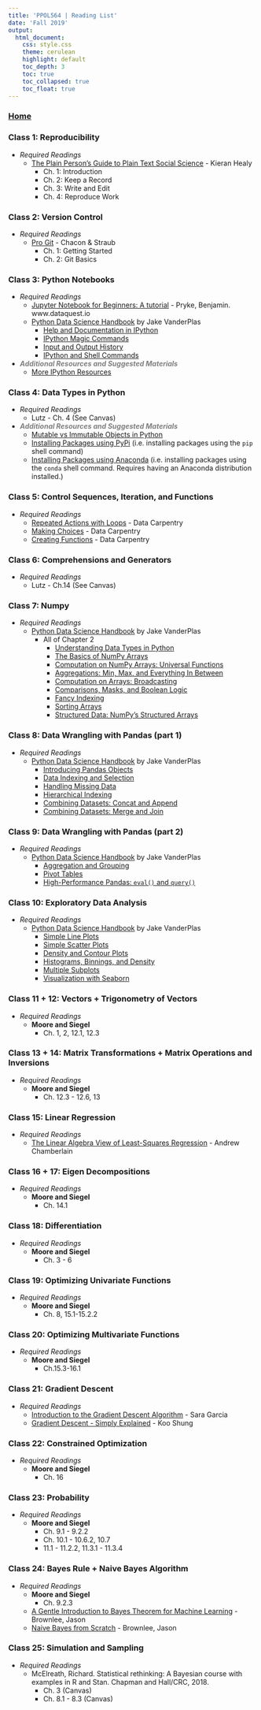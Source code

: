 ```yaml
---
title: 'PPOL564 | Reading List'
date: 'Fall 2019'
output: 
  html_document:
    css: style.css
    theme: cerulean
    highlight: default
    toc_depth: 3
    toc: true
    toc_collapsed: true
    toc_float: true
---
```


### [Home](../index.html)

### Class 1: Reproducibility

- _Required Readings_
  - [The Plain Person's Guide to Plain Text Social Science](http://plain-text.co/) - Kieran Healy
    + Ch. 1: Introduction
    + Ch. 2: Keep a Record
    + Ch. 3: Write and Edit
    + Ch. 4: Reproduce Work
    
    
### Class 2: Version Control

- _Required Readings_
  - [Pro Git](https://git-scm.com/book/en/v2) - Chacon & Straub 
    + Ch. 1: Getting Started
    + Ch. 2: Git Basics
    
### Class 3: Python Notebooks

- _Required Readings_
  + [Jupyter Notebook for Beginners: A tutorial](https://www.dataquest.io/blog/jupyter-notebook-tutorial/) - Pryke, Benjamin. www.dataquest.io
  + [Python Data Science Handbook](https://jakevdp.github.io/PythonDataScienceHandbook/index.html) by Jake VanderPlas
    + [Help and Documentation in IPython](https://jakevdp.github.io/PythonDataScienceHandbook/01.01-help-and-documentation.html)
    + [IPython Magic Commands](https://jakevdp.github.io/PythonDataScienceHandbook/01.03-magic-commands.html)
    + [Input and Output History](https://jakevdp.github.io/PythonDataScienceHandbook/01.04-input-output-history.html)
    + [IPython and Shell Commands](https://jakevdp.github.io/PythonDataScienceHandbook/01.05-ipython-and-shell-commands.html)
    
- <font color = "grey">**_Additional Resources and Suggested Materials_**</font> 
  + [More IPython Resources](https://jakevdp.github.io/PythonDataScienceHandbook/01.08-more-ipython-resources.html)
  
### Class 4: Data Types in Python

- _Required Readings_
    - Lutz - Ch. 4 (See Canvas)
    
- <font color = "grey">**_Additional Resources and Suggested Materials_**</font> 
    - [Mutable vs Immutable Objects in Python](https://medium.com/@meghamohan/mutable-and-immutable-side-of-python-c2145cf72747)
    - [Installing Packages using PyPi](https://packaging.python.org/tutorials/installing-packages/) (i.e. installing packages using the `pip` shell command)
    - [Installing Packages using Anaconda](https://docs.conda.io/projects/conda/en/latest/user-guide/tasks/manage-pkgs.html) (i.e. installing packages using the `conda` shell command. Requires having an Anaconda distribution installed.)
    
### Class 5: Control Sequences, Iteration, and Functions

- _Required Readings_
    - [Repeated Actions with Loops](https://swcarpentry.github.io/python-novice-inflammation/02-loop/index.html) - Data Carpentry
    - [Making Choices](https://swcarpentry.github.io/python-novice-inflammation/05-cond/index.html) - Data Carpentry
    - [Creating Functions ](https://swcarpentry.github.io/python-novice-inflammation/06-func/index.html) - Data Carpentry
    
### Class 6: Comprehensions and Generators

- _Required Readings_
    - Lutz - Ch.14 (See Canvas)
    
### Class 7: Numpy
  
- _Required Readings_
  - [Python Data Science Handbook](https://jakevdp.github.io/PythonDataScienceHandbook/index.html) by Jake VanderPlas
      + All of Chapter 2
        + [Understanding Data Types in Python](https://jakevdp.github.io/PythonDataScienceHandbook/02.01-understanding-data-types.html)
        + [The Basics of NumPy Arrays](https://jakevdp.github.io/PythonDataScienceHandbook/02.02-the-basics-of-numpy-arrays.html)
        + [Computation on NumPy Arrays: Universal Functions](https://jakevdp.github.io/PythonDataScienceHandbook/02.03-computation-on-arrays-ufuncs.html)
        + [Aggregations: Min, Max, and Everything In Between](https://jakevdp.github.io/PythonDataScienceHandbook/02.04-computation-on-arrays-aggregates.html)
        + [Computation on Arrays: Broadcasting](https://jakevdp.github.io/PythonDataScienceHandbook/02.05-computation-on-arrays-broadcasting.html)
        + [Comparisons, Masks, and Boolean Logic](https://jakevdp.github.io/PythonDataScienceHandbook/02.06-boolean-arrays-and-masks.html)
        + [Fancy Indexing](https://jakevdp.github.io/PythonDataScienceHandbook/02.07-fancy-indexing.html)
        + [Sorting Arrays](https://jakevdp.github.io/PythonDataScienceHandbook/02.08-sorting.html)
        + [Structured Data: NumPy's Structured Arrays](https://jakevdp.github.io/PythonDataScienceHandbook/02.09-structured-data-numpy.html)


### Class 8: Data Wrangling with Pandas (part 1)

- _Required Readings_
  - [Python Data Science Handbook](https://jakevdp.github.io/PythonDataScienceHandbook/index.html) by Jake VanderPlas
     + [Introducing Pandas Objects](https://jakevdp.github.io/PythonDataScienceHandbook/03.01-introducing-pandas-objects.html)
     + [Data Indexing and Selection](https://jakevdp.github.io/PythonDataScienceHandbook/03.02-data-indexing-and-selection.html)
     + [Handling Missing Data](https://jakevdp.github.io/PythonDataScienceHandbook/03.04-missing-values.html)
     + [Hierarchical Indexing](https://jakevdp.github.io/PythonDataScienceHandbook/03.05-hierarchical-indexing.html)
     + [Combining Datasets: Concat and Append](https://jakevdp.github.io/PythonDataScienceHandbook/03.06-concat-and-append.html)
     + [Combining Datasets: Merge and Join](https://jakevdp.github.io/PythonDataScienceHandbook/03.07-merge-and-join.html)

### Class 9: Data Wrangling with Pandas (part 2)

- _Required Readings_
  - [Python Data Science Handbook](https://jakevdp.github.io/PythonDataScienceHandbook/index.html) by Jake VanderPlas
    + [Aggregation and Grouping](https://jakevdp.github.io/PythonDataScienceHandbook/03.08-aggregation-and-grouping.html)
    + [Pivot Tables](https://jakevdp.github.io/PythonDataScienceHandbook/03.09-pivot-tables.html)
    + [High-Performance Pandas: `eval()` and `query()`](https://jakevdp.github.io/PythonDataScienceHandbook/03.12-performance-eval-and-query.html)

### Class 10: Exploratory Data Analysis

- _Required Readings_
  - [Python Data Science Handbook](https://jakevdp.github.io/PythonDataScienceHandbook/index.html) by Jake VanderPlas
     + [Simple Line Plots](https://jakevdp.github.io/PythonDataScienceHandbook/04.01-simple-line-plots.html)
     + [Simple Scatter Plots](https://jakevdp.github.io/PythonDataScienceHandbook/04.02-simple-scatter-plots.html)
     + [Density and Contour Plots](https://jakevdp.github.io/PythonDataScienceHandbook/04.04-density-and-contour-plots.html)
     + [Histograms, Binnings, and Density](https://jakevdp.github.io/PythonDataScienceHandbook/04.05-histograms-and-binnings.html)
     + [Multiple Subplots](https://jakevdp.github.io/PythonDataScienceHandbook/04.08-multiple-subplots.html)
     + [Visualization with Seaborn](https://jakevdp.github.io/PythonDataScienceHandbook/04.14-visualization-with-seaborn.html)

### Class 11 + 12: Vectors + Trigonometry of Vectors 

- _Required Readings_
  - **Moore and Siegel**
      + Ch. 1, 2, 12.1, 12.3

### Class 13 + 14: Matrix Transformations + Matrix Operations and Inversions 

- _Required Readings_
  - **Moore and Siegel**
      + Ch. 12.3 - 12.6, 13

### Class 15: Linear Regression 

- _Required Readings_
  - [The Linear Algebra View of Least-Squares Regression](https://medium.com/@andrew.chamberlain/the-linear-algebra-view-of-least-squares-regression-f67044b7f39b) - Andrew Chamberlain

### Class 16 + 17: Eigen Decompositions

- _Required Readings_
  - **Moore and Siegel**
      + Ch. 14.1

### Class 18: Differentiation

- _Required Readings_
  - **Moore and Siegel**
      + Ch. 3 - 6

### Class 19: Optimizing Univariate Functions

- _Required Readings_
  - **Moore and Siegel**
      + Ch. 8, 15.1-15.2.2

### Class 20: Optimizing Multivariate Functions

- _Required Readings_
  - **Moore and Siegel**
      + Ch.15.3-16.1

### Class 21: Gradient Descent

- _Required Readings_
  - [Introduction to the Gradient Descent Algorithm](https://medium.com/@montjoile/an-introduction-to-gradient-descent-algorithm-34cf3cee752b) - Sara Garcia
  - [Gradient Descent - Simply Explained](https://towardsdatascience.com/gradient-descent-simply-explained-1d2baa65c757) - Koo Shung

### Class 22: Constrained Optimization 

- _Required Readings_
  - **Moore and Siegel**
      + Ch. 16

### Class 23: Probability

- _Required Readings_
  - **Moore and Siegel**
      + Ch. 9.1 - 9.2.2
      + Ch. 10.1 - 10.6.2, 10.7
      + 11.1 - 11.2.2, 11.3.1 - 11.3.4

### Class 24: Bayes Rule + Naive Bayes Algorithm

- _Required Readings_
  - **Moore and Siegel**
      - Ch. 9.2.3
  - [A Gentle Introduction to Bayes Theorem for Machine Learning](https://machinelearningmastery.com/bayes-theorem-for-machine-learning/) - Brownlee, Jason
  - [Naive Bayes from Scratch](https://machinelearningmastery.com/classification-as-conditional-probability-and-the-naive-bayes-algorithm/) - Brownlee, Jason


### Class 25: Simulation and Sampling    

- _Required Readings_
  - McElreath, Richard. Statistical rethinking: A Bayesian course with examples in R and Stan. Chapman and Hall/CRC, 2018.
      - Ch. 3 (Canvas)
      - Ch. 8.1 - 8.3 (Canvas)
 

    




